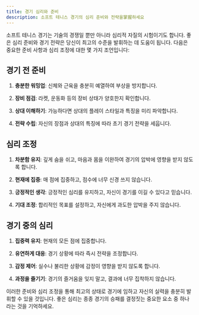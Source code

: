 ```yaml
---
title: 경기 심리와 준비
description: 소프트 테니스 경기의 심리 준비와 전략을掌握하세요
---
```


소프트 테니스 경기는 기술의 경쟁일 뿐만 아니라 심리적 자질의 시험이기도 합니다. 좋은 심리 준비와 경기 전략은 당신이 최고의 수준을 발휘하는 데 도움이 됩니다. 다음은 중요한 준비 사항과 심리 조정에 대한 몇 가지 조언입니다:

## 경기 전 준비

1. **충분한 워밍업**: 신체와 근육을 충분히 예열하여 부상을 방지합니다.

2. **장비 점검**: 라켓, 운동화 등의 장비 상태가 양호한지 확인합니다.

3. **상대 이해하기**: 가능하다면 상대의 플레이 스타일과 특징을 미리 파악합니다.

4. **전략 수립**: 자신의 장점과 상대의 특징에 따라 초기 경기 전략을 세웁니다.

## 심리 조정

1. **차분함 유지**: 깊게 숨을 쉬고, 마음과 몸을 이완하여 경기의 압박에 영향을 받지 않도록 합니다.

2. **현재에 집중**: 매 점에 집중하고, 점수에 너무 신경 쓰지 않습니다.

3. **긍정적인 생각**: 긍정적인 심리를 유지하고, 자신이 경기를 이길 수 있다고 믿습니다.

4. **기대 조정**: 합리적인 목표를 설정하고, 자신에게 과도한 압박을 주지 않습니다.

## 경기 중의 심리

1. **집중력 유지**: 현재의 모든 점에 집중합니다.

2. **유연하게 대응**: 경기 상황에 따라 즉시 전략을 조정합니다.

3. **감정 제어**: 실수나 불리한 상황에 감정이 영향을 받지 않도록 합니다.

4. **과정을 즐기기**: 경기의 즐거움을 잊지 말고, 결과에 너무 집착하지 않습니다.

이러한 준비와 심리 조정을 통해 최고의 상태로 경기에 임하고 자신의 실력을 충분히 발휘할 수 있을 것입니다. 좋은 심리는 종종 경기의 승패를 결정짓는 중요한 요소 중 하나라는 것을 기억하세요.